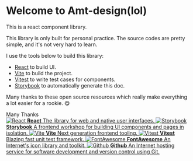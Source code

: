 
<Meta title="Introduction" />

<style>
  {`
    .subheading {
      --mediumdark: '#999999';
      font-weight: 700;
      font-size: 13px;
      color: #999;
      letter-spacing: 6px;
      line-height: 24px;
      text-transform: uppercase;
      margin-bottom: 12px;
      margin-top: 40px;
    }

    .link-list {
      display: grid;
      grid-template-columns: 1fr;
      grid-template-rows: 1fr 1fr;
      row-gap: 10px;
    }

    @media (min-width: 620px) {
      .link-list {
        row-gap: 20px;
        column-gap: 20px;
        grid-template-columns: 1fr 1fr;
      }
    }

    @media all and (-ms-high-contrast:none) {
    .link-list {
        display: -ms-grid;
        -ms-grid-columns: 1fr 1fr;
        -ms-grid-rows: 1fr 1fr;
      }
    }

    .link-item {
      display: block;
      padding: 20px;
      border: 1px solid #00000010;
      border-radius: 5px;
      transition: background 150ms ease-out, border 150ms ease-out, transform 150ms ease-out;
      color: #333333;
      display: flex;
      align-items: flex-start;
    }

    .link-item:hover {
      border-color: #1EA7FD50;
      transform: translate3d(0, -3px, 0);
      box-shadow: rgba(0, 0, 0, 0.08) 0 3px 10px 0;
    }

    .link-item:active {
      border-color: #1EA7FD;
      transform: translate3d(0, 0, 0);
    }

    .link-item strong {
      font-weight: 700;
      display: block;
      margin-bottom: 2px;
    }

    .link-item img {
      height: 40px;
      width: 40px;
      margin-right: 15px;
      flex: none;
    }

    .link-item span,
    .link-item p {
      margin: 0;
      font-size: 14px;
      line-height: 20px;
    }

    .tip {
      display: inline-block;
      border-radius: 1em;
      font-size: 11px;
      line-height: 12px;
      font-weight: 700;
      background: #E7FDD8;
      color: #66BF3C;
      padding: 4px 12px;
      margin-right: 10px;
      vertical-align: top;
    }

    .tip-wrapper {
      font-size: 13px;
      line-height: 20px;
      margin-top: 40px;
      margin-bottom: 40px;
    }

    .tip-wrapper code {
      font-size: 12px;
      display: inline-block;
    }
  `}
</style>

# Welcome to Amt-design(lol)

This is a react component library.

This library is only built for personal practice. The source codes are pretty simple, and it's not 
very hard to learn.

I use the tools below to build this library:

- [React](https://react.dev/) to build UI.
- [Vite](https://vitejs.dev/) to build the project.
- [Vitest](https://vitest.dev/) to write test cases for components.
- [Storybook](https://storybook.js.org/docs) to automatically generate this doc.

Many thanks to these open source resources which really make everything a lot easier for a rookie. 😋

<div className="subheading">Many Thanks</div>

<div className="link-list">
  <a className="link-item" href="https://react.dev/" target="_blank">
    <img src={ReactSvg} alt="React" />
    <span>
      <strong>React</strong>
      The library for web and native user interfaces.
    </span>
  </a>
  <a className="link-item" href="https://storybook.js.org/docs" target="_blank">
    <img src={StorybookSvg} alt="Storybook" />
    <span>
      <strong>Storybook</strong>
       A frontend workshop for building UI components and pages in isolation.
    </span>
  </a>
  <a className="link-item" href="https://vitejs.dev/" target="_blank">
    <img src={ViteSvg} alt="Vite" />
    <span>
      <strong>Vite</strong>
      Next generation frontend tooling.
    </span>
  </a>
  <a className="link-item" href="https://vitest.dev/" target="_blank">
    <img src={VitestSvg} alt="Vitest" />
    <span>
      <strong>Vitest</strong>
      Blazing fast unit test framework.
    </span>
  </a>
    <a className="link-item" href="https://fontawesome.com/" target="_blank">
    <img src={FontAwesomeSvg} alt="FontAwesome" />
    <span>
      <strong>FontAwesome</strong>
      An Internet's icon library and toolkit.
    </span>
  </a>
    <a className="link-item" href="https://github.com/" target="_blank">
    <img src={GithubSvg} alt="Github" />
    <span>
      <strong>Github</strong>
      An Internet hosting service for software development and version control using Git.
    </span>
  </a>
</div>
